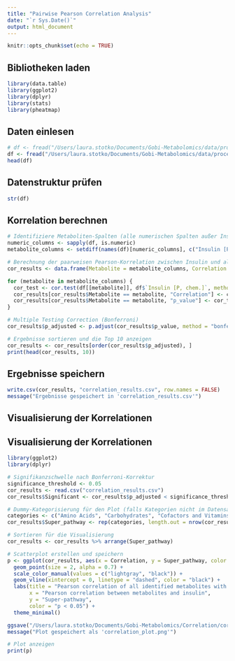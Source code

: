```yaml
---
title: "Pairwise Pearson Correlation Analysis"
date: "`r Sys.Date()`"
output: html_document
---
```


```r
knitr::opts_chunk$set(echo = TRUE)
```

## Bibliotheken laden
```r
library(data.table)
library(ggplot2)
library(dplyr)
library(stats)
library(pheatmap)
```

## Daten einlesen
```r
# df <- fread("/Users/laura.stotko/Documents/Gobi-Metabolomics/data/processed/humet_imputed_400trees.csv")
df <- fread("/Users/laura.stotko/Documents/Gobi-Metabolomics/data/processed/humet_imputed_400trees.csv")
head(df)
```

## Datenstruktur prüfen
```r
str(df)
```

## Korrelation berechnen
```r
# Identifiziere Metaboliten-Spalten (alle numerischen Spalten außer Insulin und andere nicht relevante Spalten)
numeric_columns <- sapply(df, is.numeric)
metabolite_columns <- setdiff(names(df)[numeric_columns], c("Insulin [P, chem.]", "time", "subject", "challenge", "challenge_time"))

# Berechnung der paarweisen Pearson-Korrelation zwischen Insulin und allen Metaboliten
cor_results <- data.frame(Metabolite = metabolite_columns, Correlation = NA, p_value = NA)

for (metabolite in metabolite_columns) {
  cor_test <- cor.test(df[[metabolite]], df$`Insulin [P, chem.]`, method = "pearson")
  cor_results[cor_results$Metabolite == metabolite, "Correlation"] <- cor_test$estimate
  cor_results[cor_results$Metabolite == metabolite, "p_value"] <- cor_test$p.value
}

# Multiple Testing Correction (Bonferroni)
cor_results$p_adjusted <- p.adjust(cor_results$p_value, method = "bonferroni")

# Ergebnisse sortieren und die Top 10 anzeigen
cor_results <- cor_results[order(cor_results$p_adjusted), ]
print(head(cor_results, 10))
```

## Ergebnisse speichern
```r
write.csv(cor_results, "correlation_results.csv", row.names = FALSE)
message("Ergebnisse gespeichert in 'correlation_results.csv'")

```

## Visualisierung der Korrelationen
## Visualisierung der Korrelationen
```r
library(ggplot2)
library(dplyr)

# Signifikanzschwelle nach Bonferroni-Korrektur
significance_threshold <- 0.05
cor_results <- read.csv("correlation_results.csv")
cor_results$Significant <- cor_results$p_adjusted < significance_threshold

# Dummy-Kategorisierung für den Plot (falls Kategorien nicht im Datensatz vorhanden sind)
categories <- c("Amino Acids", "Carbohydrates", "Cofactors and Vitamins", "Energy", "Lipids", "Nucleotides", "Peptides", "Xenobiotics")
cor_results$Super_pathway <- rep(categories, length.out = nrow(cor_results))

# Sortieren für die Visualisierung
cor_results <- cor_results %>% arrange(Super_pathway)

# Scatterplot erstellen und speichern
p <- ggplot(cor_results, aes(x = Correlation, y = Super_pathway, color = Significant)) +
  geom_point(size = 2, alpha = 0.7) +
  scale_color_manual(values = c("lightgray", "black")) +
  geom_vline(xintercept = 0, linetype = "dashed", color = "black") +
  labs(title = "Pearson correlation of all identified metabolites with insulin",
       x = "Pearson correlation between metabolites and insulin",
       y = "Super-pathway",
       color = "p < 0.05") +
  theme_minimal()

ggsave("/Users/laura.stotko/Documents/Gobi-Metabolomics/Correlation/correlation_humet.png", plot = p, width = 10, height = 6)
message("Plot gespeichert als 'correlation_plot.png'")

# Plot anzeigen
print(p)
```

